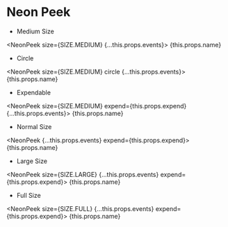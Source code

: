
# Neon Peek

- Medium Size

<NeonPeek
    size={SIZE.MEDIUM}
    {...this.props.events}>
    {this.props.name}
</NeonPeek>

- Circle

<NeonPeek
    size={SIZE.MEDIUM}
    circle
    {...this.props.events}>
    {this.props.name}
</NeonPeek>

- Expendable

<NeonPeek
    size={SIZE.MEDIUM}
    expend={this.props.expend}
    {...this.props.events}>
    {this.props.name}
</NeonPeek>

- Normal Size

<NeonPeek
    {...this.props.events}
    expend={this.props.expend}>
    {this.props.name}
</NeonPeek>

- Large Size

<NeonPeek
    size={SIZE.LARGE}
    {...this.props.events}
    expend={this.props.expend}>
    {this.props.name}
</NeonPeek>

- Full Size

<NeonPeek
    size={SIZE.FULL}
    {...this.props.events}
    expend={this.props.expend}>
    {this.props.name}
</NeonPeek>
